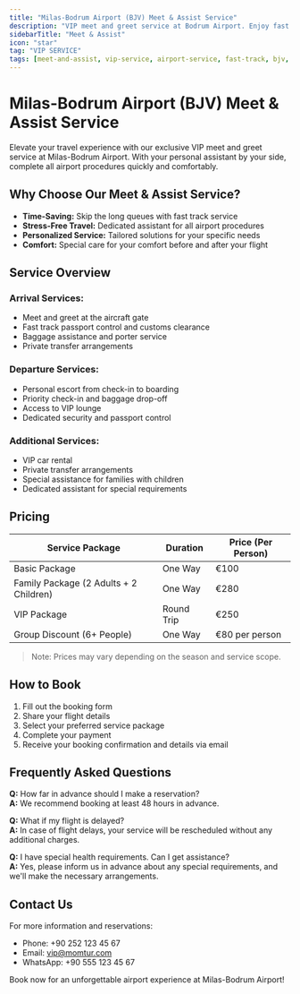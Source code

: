 ```yaml
---
title: "Milas-Bodrum Airport (BJV) Meet & Assist Service"
description: "VIP meet and greet service at Bodrum Airport. Enjoy fast track service, priority check-in, and security clearance with your personal assistant."
sidebarTitle: "Meet & Assist"
icon: "star"
tag: "VIP SERVICE"
tags: [meet-and-assist, vip-service, airport-service, fast-track, bjv, bodrum-airport]
---
```


# Milas-Bodrum Airport (BJV) Meet & Assist Service

Elevate your travel experience with our exclusive VIP meet and greet service at Milas-Bodrum Airport. With your personal assistant by your side, complete all airport procedures quickly and comfortably.

## Why Choose Our Meet & Assist Service?

- **Time-Saving:** Skip the long queues with fast track service
- **Stress-Free Travel:** Dedicated assistant for all airport procedures
- **Personalized Service:** Tailored solutions for your specific needs
- **Comfort:** Special care for your comfort before and after your flight

## Service Overview

### Arrival Services:
- Meet and greet at the aircraft gate
- Fast track passport control and customs clearance
- Baggage assistance and porter service
- Private transfer arrangements

### Departure Services:
- Personal escort from check-in to boarding
- Priority check-in and baggage drop-off
- Access to VIP lounge
- Dedicated security and passport control

### Additional Services:
- VIP car rental
- Private transfer arrangements
- Special assistance for families with children
- Dedicated assistant for special requirements

## Pricing

| Service Package | Duration | Price (Per Person) |
|----------------|----------|-------------------|
| Basic Package | One Way | €100 |
| Family Package (2 Adults + 2 Children) | One Way | €280 |
| VIP Package | Round Trip | €250 |
| Group Discount (6+ People) | One Way | €80 per person |

> Note: Prices may vary depending on the season and service scope.

## How to Book

1. Fill out the booking form
2. Share your flight details
3. Select your preferred service package
4. Complete your payment
5. Receive your booking confirmation and details via email

## Frequently Asked Questions

**Q:** How far in advance should I make a reservation?  
**A:** We recommend booking at least 48 hours in advance.

**Q:** What if my flight is delayed?  
**A:** In case of flight delays, your service will be rescheduled without any additional charges.

**Q:** I have special health requirements. Can I get assistance?  
**A:** Yes, please inform us in advance about any special requirements, and we'll make the necessary arrangements.

## Contact Us

For more information and reservations:
- Phone: +90 252 123 45 67
- Email: vip@momtur.com
- WhatsApp: +90 555 123 45 67

Book now for an unforgettable airport experience at Milas-Bodrum Airport!
